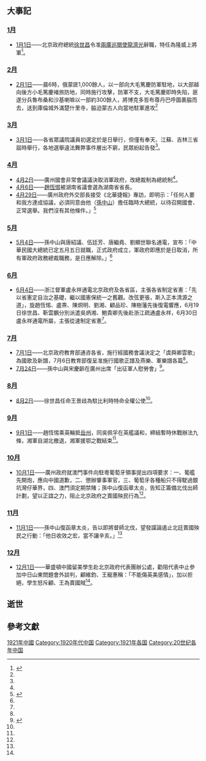 {{ChinaYearTOC|1921}}
{{C20YearInTopic|1921}}

== 大事記 ==
=== [[1月|1月]] ===
*[[1月1日|1月1日]]——北京政府總統[[徐世昌|徐世昌]]令准[[兩廣|兩廣]][[巡閱使|巡閱使]][[龍濟光|龍濟光]]辭職，特任為隆威上將軍<ref name=民>{{cite book |editors=[[李新_(1918年)|李新]]總主編，[[中國社會科學院|中國社會科學院]]近代史研究所[[中華民國史|中華民國史]]研究室，韓信夫、姜克夫主編 |authors=韓信夫、劉明逵、郭永才、王明湘、齊福霖、范明禮、張允侯、張友坤、章伯鋒、胡柏立、耿來金、劉壽林、鍾碧容、鍾卓安、陳崧、王好立、朱信泉、任澤全、蔡靜儀、丁啟予、陳永福、嚴如平、柏宏文、吳以群、羅文起、查建瑜、婁獻閣、白吉庵、李靜之、張小曼、石芳勤、徐玉珍、江紹貞、熊尚厚、吳以群、劉一凡、郭光、郭大鈞、王文端、李起民、李隆基、常丕軍、劉敬坤、陳道真、李振民、張振德、梁星亮、陳仁庚、董國芳、張守憲、王榮斌、陳敏、章笑明、汪朝光、卞修躍、賈維、陳民、朱宗震編著 |title=《中華民國史大事記》 |location=北京 |publisher=[[中華書局|中華書局]] |year=2011 |isbn=9787101079982 }}</ref>{{rp|1325}}。

=== [[2月|2月]] ===
*[[2月1日|2月1日]]——晨6時，俄蒙匪1,000餘人，以一部向大毛篤慶防軍駐地，以大部越向後方小毛篤慶褚旅防地，同時施行攻擊，防軍不支，大毛篤慶即時失陷，匪遂分兵魯布桑和沙基喇嘛以一部約300餘人，將博克多哲布尊丹巴呼圖裹脇而去，送到庫倫城外滿楚什里寺，脇迫蒙古人向當地駐軍進攻<ref name=民/>{{rp|1338}}

=== [[3月|3月]] ===
*[[3月1日|3月1日]]——各省眾議院議員初選定於是日舉行，但僅有奉天、江蘇、吉林三省屆時舉行，各地選舉違法舞弊事件層出不窮，民眾紛起告發<ref name=民/>{{rp|1347}}。

=== [[4月|4月]] ===
*[[4月2日|4月2日]]——廣州國會非常會議議決取消軍政府，改總裁制為總統制<ref name=民/>{{rp|1359}}。
*[[4月6日|4月6日]]——[[趙恆惕|趙恆惕]]被湖南省議會選為湖南省省長。
*[[4月29日|4月29日]]——廣州政府外交部長接受《北華捷報》專訪，即明示：「任何人要和我方達成協議，必須同意由他（[[孫中山|孫中山]]）擔任臨時大總統，以待召開國會、正常選舉。我們沒有其他條件。」<ref name="白">{{cite book |author=[[白吉爾|白吉爾]]（Marie-Claire Bergère）著、溫哈溢譯（第九章協力林添貴，人物小傳協力楊詩韻） |title=《孫逸仙》 |location=台北市 |publisher=[[時報出版|時報出版]] |date=2010-06-21 |isbn=978-957-13-5208-4 }}</ref>{{Rp|313-314}}

=== [[5月|5月]] ===
*[[5月4日|5月4日]]——孫中山與唐紹議、伍廷芳、唐繼堯、劉顯世聯名通電，宣布：「中華民國大總統已定五月五日就職，正式政府成立，軍政府即應於是日取消，所有軍政府政務總裁職務，是日應解除。」<ref name=民/>{{rp|1370}}

=== [[6月|6月]] ===
*[[6月4日|6月4日]]——浙江督軍盧永祥通電北京政府及各省區，主張各省制定省憲：「先以省憲定自治之基礎，繼以國憲保統一之舊觀。改弦更張，斯入正本清源之道」，旋趙恆惕、盧燾、陳炯明、劉湘、顧品珍、陳樹藩先後復電響應，6月19日徐世昌、靳雲鵬分別派遣吳炳湘、鮑貴卿先後赴浙江疏通盧永祥，6月30日盧永祥通電所屬，主張從速制定省憲<ref name=民/>{{rp|1380}}。

=== [[7月|7月]] ===
*[[7月1日|7月1日]]——北京政府教育部通咨各省，施行經國務會議決定之「虞舜卿雲歌」為國歌及新譜，7月6日教育部復呈准施行國歌正譜及燕樂、軍樂譜各篇<ref name=民/>{{rp|1391}}。
*[[7月24日|7月24日]]——孫中山與宋慶齡在廣州出席「出征軍人慰勞會」<ref name="言">{{Cite book |author=孫中山 |editor=葉匡政 |title=《孫中山非常言：論道1896－1925》 |location=北京 |publisher=人民日報出版社 |year=2011 |edition=第1版 }}</ref>{{Rp|137}}。

=== [[8月|8月]] ===
*[[8月2日|8月2日]]——徐世昌任命王景歧為駐比利時特命全權公使<ref name=民/>{{rp|1404}}。

=== [[9月|9月]] ===
*[[9月1日|9月1日]]——趙恆惕乘英輪抵[[岳陽|岳州]]，同吳佩孚在英艦議和，締結暫時休戰辦法九條，湘軍自湖北撤退，湘軍援鄂之戰結束<ref name=民/>{{rp|1419}}。

=== [[10月|10月]] ===
*[[10月1日|10月1日]]——廣州政府就澳門事件向駐粵葡萄牙領事提出四項要求：一、葡艦先開炮，應向中國道歉，二、懲辦肇事軍官，三、葡萄牙各種船只不得駛過銀坑灣仔華界，四、澳門須定期禁賭；孫中山復函章太炎，告知正籌備北伐出師計劃，望以正誼之力，阻止北京政府之賣國殃民行為<ref name=民/>{{rp|1430}}。

=== [[11月|11月]] ===
*[[11月1日|11月1日]]——孫中山復函章太炎，告以即將督師北伐，望發讜論遏止北廷賣國殃民之行動：「他日收效之宏，當不讓辛亥。」<ref name=民/>{{rp|1443}}

=== [[12月|12月]] ===
*[[12月1日|12月1日]]——華盛頓中國留美學生赴北京政府代表團辦公處，勸阻代表中止參加中日山東問題會外談判，顧維鈞、王寵惠稱：「不能傷英美感情」，加以拒絕，學生怒斥顧、王為賣國賊<ref name=民/>{{rp|1455}}。

== 逝世 ==


== 參考文獻 ==
{{reflist}}

{{Commons category|1921 in China}}

{{Portal:中國大陸新聞動態/Footer}}
{{Portal:臺灣新聞動態/Footer}}

[[Category:1921年中國|]]
[[Category:1920年代中国|Category:1920年代中国]]
[[Category:1921年各国|Category:1921年各国]]
[[Category:20世纪各年中国|Category:20世纪各年中国]]